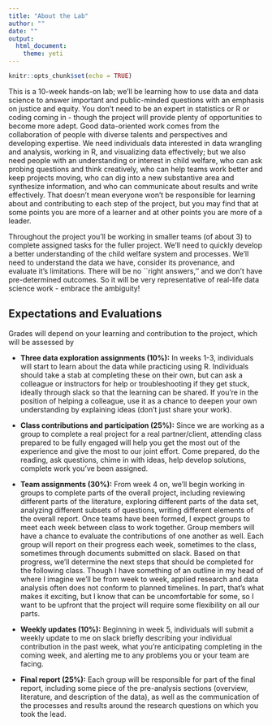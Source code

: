 ```yaml
---
title: "About the Lab"
author: ""
date: ""
output:
  html_document:
    theme: yeti
---
```


```r
knitr::opts_chunk$set(echo = TRUE)
```

This is a 10-week hands-on lab; we'll be learning how to use data and data science to answer important and public-minded questions with an emphasis on justice and equity. You don't need to be an expert in statistics or R or coding coming in - though the project will provide plenty of opportunities to become more adept. Good data-oriented work comes from the collaboration of people with diverse talents and perspectives and developing expertise. We need individuals data interested in data wrangling and analysis, working in R,  and visualizing data effectively; but we also need people with an understanding or interest in child welfare, who can ask probing questions and think creatively, who can help teams work better and keep projects moving, who can dig into a new substantive area and synthesize information, and who can communicate about results and write effectively. That doesn't mean everyone won't be responsible for learning about and contributing to each step of the project, but you may find that at some points you are more of a learner and at other points you are more of a leader.

Throughout the project you'll be working in smaller teams (of about 3) to complete assigned tasks for the fuller project. We'll need to quickly develop a better understanding of the child welfare system and processes. We'll need to understand the data we have, consider its provenance, and evaluate it's limitations. There will be no ``right answers,'' and we don't have pre-determined outcomes. So it will be very representative of real-life data science work - embrace the ambiguity!

## Expectations and Evaluations
Grades will depend on your learning and contribution to the project, which will be assessed by

* **Three data exploration assignments (10%):** In weeks 1-3, individuals will start to learn about the data while practicing using R. Individuals should take a stab at completing these on their own, but can ask a colleague or instructors for help or troubleshooting if they get stuck, ideally through slack so that the learning can be shared. If you're in the position of helping a colleague, use it as a chance to deepen your own understanding by explaining ideas (don't just share your work).

* **Class contributions and participation (25%):** Since we are working as a group to complete a real project for a real partner/client, attending class prepared to be fully engaged will help you get the most out of the experience and give the most to our joint effort.  Come prepared, do the reading, ask questions, chime in with ideas, help develop solutions, complete work you've been assigned. 

* **Team assignments (30%):** From week 4 on, we'll begin working in groups to complete parts of the overall project, including reviewing different parts of the literature, exploring different parts of the data set, analyzing different subsets of questions, writing different elements of the overall report. Once teams have been formed, I expect groups to meet each week between class to work together. Group members will have a chance to evaluate the contributions of one another as well.  Each group will report on their progress each week, sometimes to the class, sometimes through documents submitted on slack. Based on that progress, we'll determine the next steps that should be completed for the following class. Though I have something of an outline in my head of where I imagine we'll be from week to week, applied research and data analysis often does not conform to planned timelines. In part, that's what makes it exciting, but I know that can be uncomfortable for some, so I want to be upfront that the project will require some flexibility on all our parts.

* **Weekly updates (10%):** Beginning in week 5, individuals will submit a weekly update to me on slack briefly describing your individual contribution in the past week, what you're anticipating completing in the coming week, and alerting me to any problems you or your team are facing.

* **Final report (25%):** Each group will be responsible for part of the final report, including some piece of the pre-analysis sections (overview, literature, and description of the data), as well as the communication of the processes and results around the research questions on which you took the lead.